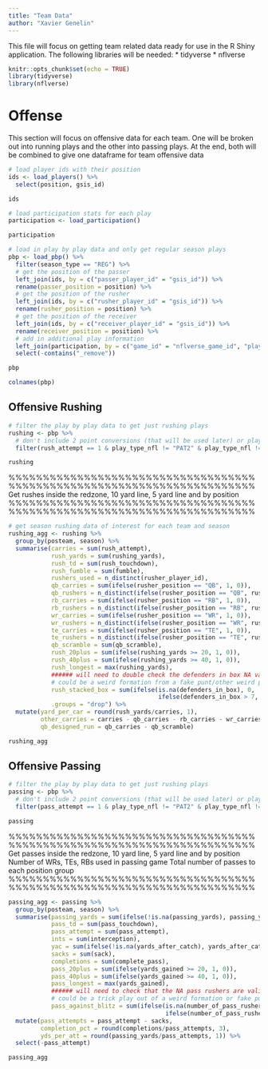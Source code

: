 ```yaml
---
title: "Team Data"
author: "Xavier Genelin"
---
```


This file will focus on getting team related data ready for use in the R Shiny application. The following libraries will be needed:
* tidyverse
* nflverse

```r
knitr::opts_chunk$set(echo = TRUE)
library(tidyverse)
library(nflverse)
```

# Offense

This section will focus on offensive data for each team. One will be broken out into running plays and the other into passing plays. At the end, both will be combined to give one dataframe for team offensive data

```r
# load player ids with their position
ids <- load_players() %>%
  select(position, gsis_id)

ids
```

```r
# load participation stats for each play
participation <- load_participation()

participation
```

```r
# load in play by play data and only get regular season plays
pbp <- load_pbp() %>%
  filter(season_type == "REG") %>%
  # get the position of the passer
  left_join(ids, by = c("passer_player_id" = "gsis_id")) %>%
  rename(passer_position = position) %>%
  # get the position of the rusher
  left_join(ids, by = c("rusher_player_id" = "gsis_id")) %>%
  rename(rusher_position = position) %>%
  # get the position of the receiver
  left_join(ids, by = c("receiver_player_id" = "gsis_id")) %>%
  rename(receiver_position = position) %>%
  # add in additional play information
  left_join(participation, by = c("game_id" = "nflverse_game_id", "play_id" = "play_id"), suffix = c("", "_remove")) %>%
  select(-contains("_remove"))

pbp
```

```r
colnames(pbp)
```
## Offensive Rushing

```r
# filter the play by play data to get just rushing plays
rushing <- pbp %>%
  # don't include 2 point conversions (that will be used later) or plays that are listed as a penalty
  filter(rush_attempt == 1 & play_type_nfl != "PAT2" & play_type_nfl != "PENALTY")

rushing
```

%%%%%%%%%%%%%%%%%%%%%%%%%%%%%%%%%%%%%%%%%%%%%%%%%%%%%%%%%%%%%%%%%%%%%%%%
Get rushes inside the redzone, 10 yard line, 5 yard line and by position
%%%%%%%%%%%%%%%%%%%%%%%%%%%%%%%%%%%%%%%%%%%%%%%%%%%%%%%%%%%%%%%%%%%%%%%%

```r
# get season rushing data of interest for each team and season
rushing_agg <- rushing %>%
  group_by(posteam, season) %>%
  summarise(carries = sum(rush_attempt),
            rush_yards = sum(rushing_yards),
            rush_td = sum(rush_touchdown),
            rush_fumble = sum(fumble),
            rushers_used = n_distinct(rusher_player_id),
            qb_carries = sum(ifelse(rusher_position == "QB", 1, 0)),
            qb_rushers = n_distinct(ifelse(rusher_position == "QB", rusher_player_id, NA)),
            rb_carries = sum(ifelse(rusher_position == "RB", 1, 0)),
            rb_rushers = n_distinct(ifelse(rusher_position == "RB", rusher_player_id, NA)),
            wr_carries = sum(ifelse(rusher_position == "WR", 1, 0)),
            wr_rushers = n_distinct(ifelse(rusher_position == "WR", rusher_player_id, NA)),
            te_carries = sum(ifelse(rusher_position == "TE", 1, 0)),
            te_rushers = n_distinct(ifelse(rusher_position == "TE", rusher_player_id, NA)),
            qb_scramble = sum(qb_scramble),
            rush_20plus = sum(ifelse(rushing_yards >= 20, 1, 0)),
            rush_40plus = sum(ifelse(rushing_yards >= 40, 1, 0)),
            rush_longest = max(rushing_yards),
            ###### will need to double check the defenders in box NA values
            # could be a weird formation from a fake punt/other weird play/formation to give a different defensive personnel
            rush_stacked_box = sum(ifelse(is.na(defenders_in_box), 0, 
                                          ifelse(defenders_in_box > 7, 1, 0))),
            .groups = "drop") %>%
  mutate(yard_per_car = round(rush_yards/carries, 1),
         other_carries = carries - qb_carries - rb_carries - wr_carries - te_carries,
         qb_designed_run = qb_carries - qb_scramble)

rushing_agg
```


## Offensive Passing


```r
# filter the play by play data to get just rushing plays
passing <- pbp %>%
  # don't include 2 point conversions (that will be used later) or plays that are listed as a penalty
  filter(pass_attempt == 1 & play_type_nfl != "PAT2" & play_type_nfl != "PENALTY")

passing
```

%%%%%%%%%%%%%%%%%%%%%%%%%%%%%%%%%%%%%%%%%%%%%%%%%%%%%%%%%%%%%%%%%%%%%%%%
Get passes inside the redzone, 10 yard line, 5 yard line and by position
Number of WRs, TEs, RBs used in passing game
Total number of passes to each position group
%%%%%%%%%%%%%%%%%%%%%%%%%%%%%%%%%%%%%%%%%%%%%%%%%%%%%%%%%%%%%%%%%%%%%%%%

```r
passing_agg <- passing %>%
  group_by(posteam, season) %>%
  summarise(passing_yards = sum(ifelse(!is.na(passing_yards), passing_yards, 0)),
            pass_td = sum(pass_touchdown),
            pass_attempt = sum(pass_attempt),
            ints = sum(interception),
            yac = sum(ifelse(!is.na(yards_after_catch), yards_after_catch, 0)),
            sacks = sum(sack),
            completions = sum(complete_pass),
            pass_20plus = sum(ifelse(yards_gained >= 20, 1, 0)),
            pass_40plus = sum(ifelse(yards_gained >= 40, 1, 0)),
            pass_longest = max(yards_gained),
            ###### will need to check that the NA pass rushers are valid
            # could be a trick play out of a weird formation or fake punt type of play for a weird defensive personnel
            pass_against_blitz = sum(ifelse(is.na(number_of_pass_rushers), 0, 
                                            ifelse(number_of_pass_rushers > 4, 1, 0)))) %>%
  mutate(pass_attempts = pass_attempt - sacks,
         completion_pct = round(completions/pass_attempts, 3),
         yds_per_att = round(passing_yards/pass_attempts, 1)) %>%
  select(-pass_attempt)

passing_agg
```

